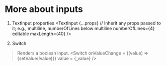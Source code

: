 # More about inputs

1. TextInput properties
<TextInput
  {...props} // Inherit any props passed to it; e.g., multiline, numberOfLines below
  multiline
  numberOfLines={4}
  editable
  maxLength={40}
/>

2. Switch
>Renders a boolean input.
<Switch
  onValueChange = {(value) => {setValue(!value)}}
  value = {_value}
/>

